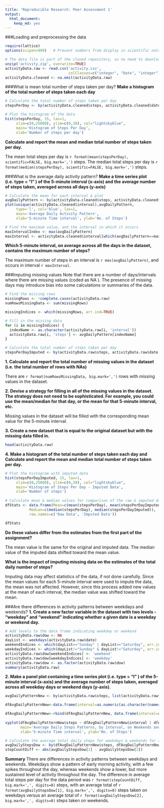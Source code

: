 ```yaml
---
title: 'Reproducible Research: Peer Assessment 1'
output:
  html_document:
    keep_md: yes
---
```


###Loading and preprocessing the data
```r
require(lattice)
options(scipen=999)   # Prevent numbers from display in scientific notation

# The data file is part of the cloned repository, so no need to download.
unzip('activity.zip', overwrite=TRUE)
activityData.raw <- read.csv('activity.csv', 
                             colClasses=c("integer", "Date", "integer"))
activityData.cleaned <- na.omit(activityData.raw)
```
###What is mean total number of steps taken per day?
**Make a histogram of the total number of steps taken each day**
```r

# Calculate the total number of steps taken per day
stepsPerDay <- by(activityData.cleaned$steps, activityData.cleaned$date, sum)

# Plot the histogram of the data
hist(stepsPerDay, 15, las=1, 
     xlim=c(0,25000), ylim=c(0,30), col="lightskyblue",
     main='Histogram of Steps Per Day',
     xlab='Number of steps per day')
```

**Calculate and report the mean and median total number of steps taken
per day.**

The mean total steps per day is `r format(mean(stepsPerDay), scientific=FALSE, big.mark=',')` steps.  The median total steps per day is `r format(median(stepsPerDay), scientific=FALSE, big.mark=',')` steps.  


###What is the average daily activity pattern?
**Make a time series plot (i.e. type = "l" ) of the 5-minute interval (x-axis)
and the average number of steps taken, averaged across all days (y-axis)**
```r
# Calculate the mean for each interval & plot
avgDailyPattern <- by(activityData.cleaned$steps, activityData.cleaned$interval, mean)
plot(unique(activityData.cleaned$interval),avgDailyPattern, 
     type='l', col='blue', las=1,
     main='Average Daily Activity Pattern',
     xlab='5-minute Time interval', ylab='No. of Steps')

# Find the maximum value, and the interval in which it occurs
maxIntervalIndex <- max(avgDailyPattern)
maxInterval <- activityData.cleaned$interval[which(avgDailyPattern==maxIntervalIndex)]

```

**Which 5-minute interval, on average across all the days in the dataset,
contains the maximum number of steps?**

The maximum number of steps in an interval is `r max(avgDailyPattern)`, and occurs in interval `r maxInterval`.  


###Imputing missing values
Note that there are a number of days/intervals where there are missing values
(coded as NA ). The presence of missing days may introduce bias into some
calculations or summaries of the data.  
```r
# Find the missing rows
missingRows <- !complete.cases(activityData.raw)
numRowsMissingData <- sum(missingRows)

missingIndices <- which(missingRows, arr.ind=TRUE)

# Fill in the missing data
for (i in missingIndices) {
  indexName <- as.character(activityData.raw[i, 'interval'])
  activityData.raw[i, 'steps'] <- avgDailyPattern[indexName]
}

# Calculate the total number of steps taken per day
stepsPerDayImputed <- by(activityData.raw$steps, activityData.raw$date, sum)

```

**1. Calculate and report the total number of missing values in the dataset
(i.e. the total number of rows with NAs)**

There are `r format(numRowsMissingData, big.mark=',')` rows with missing values in the dataset.  

**2. Devise a strategy for filling in all of the missing values in the dataset. The
strategy does not need to be sophisticated. For example, you could use
the mean/median for that day, or the mean for that 5-minute interval, etc.**

Missing values in the dataset will be filled with the corresponding mean value for the
5-minute interval.  

**3. Create a new dataset that is equal to the original dataset but with the
missing data filled in.**

```r
head(activityData.raw)
```

**4. Make a histogram of the total number of steps taken each day and Calculate
and report the mean and median total number of steps taken per day.**

```r
# Plot the histogram with imputed data
hist(stepsPerDayImputed, 15, las=1, 
     xlim=c(0,25000), ylim=c(0,30), col="lightskyblue",
     main='Histogram of Steps Per Day - Imputed Data',
     xlab='Number of steps')
 
# Calculate mean & median values for comparison of the raw & imputed data sets
dfStats <- data.frame(Mean=c(mean(stepsPerDay), mean(stepsPerDayImputed)), 
           Median=c(median(stepsPerDay), median(stepsPerDayImputed)), 
           row.names=c('Raw Data', 'Imputed Data'))

dfStats
```

**Do these values differ from the estimates from the first part of the assignment?**

The mean value is the same for the original and imputed data.  The median value of the imputed data shifted toward the mean value.  

**What is the impact of imputing missing data on the estimates of the total
daily number of steps?**

Imputing data may affect statistics of the data, if not done carefully.  Since the mean values for each 5-minute interval were used to impute the data, the mean was not affected.  However, since this process added new values at the mean of each interval, the median value was shifted toward the mean.  

###Are there differences in activity patterns between weekdays and weekends?
**1. Create a new factor variable in the dataset with two levels - "weekday"
and "weekend" indicating whether a given date is a weekday or weekend
day.**
```r
# Add levels to the data frame indicating weekday or weekend
activityData.raw$dow <- NA
dayList <- weekdays(activityData.raw$date)
weekendIndices <- which(dayList=="Sunday" | dayList=="Saturday", arr.ind=TRUE)
weekdayIndices <- which(dayList!="Sunday" & dayList!="Saturday", arr.ind=TRUE)
activityData.raw$dow[weekendIndices] <- 'weekend'
activityData.raw$dow[weekdayIndices] <- 'weekday'
activityData.raw$dow <- as.factor(activityData.raw$dow)
summary(activityData.raw)
```
**2. Make a panel plot containing a time series plot (i.e. type = "l" ) of the
5-minute interval (x-axis) and the average number of steps taken, averaged
across all weekday days or weekend days (y-axis).**

```r

avgDailyPatternNew <- by(activityData.raw$steps, list(activityData.raw$interval, activityData.raw$dow), mean, simplify=TRUE)

dfAvgDailyPatternNew<-data.frame(interval=as.numeric(as.character(names(avgDailyPatternNew[,'weekday']))), steps=avgDailyPatternNew[,'weekday'], dow='weekday')

dfAvgDailyPatternNew<-rbind(dfAvgDailyPatternNew, data.frame(interval=as.numeric(as.character(names(avgDailyPatternNew[,'weekend']))), steps=avgDailyPatternNew[,'weekend'],dow='weekend'))
         
xyplot(dfAvgDailyPatternNew$steps ~ dfAvgDailyPatternNew$interval | dfAvgDailyPatternNew$dow, type='l', layout=c(1,2),
       main='Average Daily Steps Patterns, by Interval, on Weekends and Weekdays',
       xlab='5-minute Time interval', ylab='No. of Steps')

# Calculate the average total daily steps for weekdays & weekends for the summary 
avgDailyStepsDow <- by(dfAvgDailyPatternNew$steps, dfAvgDailyPatternNew$dow, sum)
stepCountDiff <- abs(avgDailyStepsDow[1] - avgDailyStepsDow[2])

```
**Summary**
There are differences in activity patterns between weekdays and weekends.  Weekdays show a pattern of early morning activity, with a few spikes throughout the day, whereas weekends show a lower, but more sustained level of activity throughout the day.  The difference in average total steps per day for the data period was `r format(stepCountDiff, big.mark=',', digits=0)` steps, with an average total of `r format(avgDailyStepsDow[1], big.mark=',', digits=0)` steps taken on weekdays versus an average total of `r format(avgDailyStepsDow[2], big.mark=',', digits=0)` steps taken on weekends.

